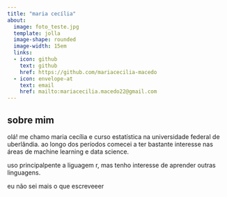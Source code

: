 ---
title: "maria cecília"
about:
  image: foto_teste.jpg
  template: jolla
  image-shape: rounded
  image-width: 15em 
  links:
  - icon: github
    text: github
    href: https://github.com/mariacecilia-macedo
  - icon: envelope-at
    text: email
    href: mailto:mariacecilia.macedo22@gmail.com
---

## sobre mim 

olá! me chamo maria cecília e curso estatística na universidade federal de uberlândia. ao longo dos períodos comecei a ter bastante interesse nas áreas de machine learning e data science.

uso principalpente a liguagem r, mas tenho interesse de aprender outras linguagens.

eu não sei mais o que escreveeer